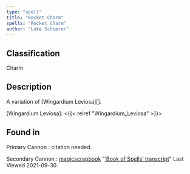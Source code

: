 ```yaml
---
type: "spell"
title: "Rocket Charm"
spells: "Rocket Charm"
author: "Luke Schierer"
---
```


## Classification

Charm

## Description

A variation of [Wingardium Leviosa][].

[Wingardium Leviosa]: <{{< relref "Wingardium_Leviosa" >}}>

## Found in

Primary Cannon
:   citation needed.

Secondary Cannon
:   [magicscrapbook](https://magicscrapbook.tumblr.com/)
    "[‘Book of Spells’ transcript](https://magicscrapbook.tumblr.com/post/162085200042/book-of-spells-transcript)"
    Last Viewed 2021-09-30.
